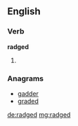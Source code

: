 ==English==

===Verb===
'''radged'''

# {{past of|radge}}

===Anagrams===
* [[gadder#English|gadder]]
* [[graded#English|graded]]

[[de:radged]]
[[mg:radged]]